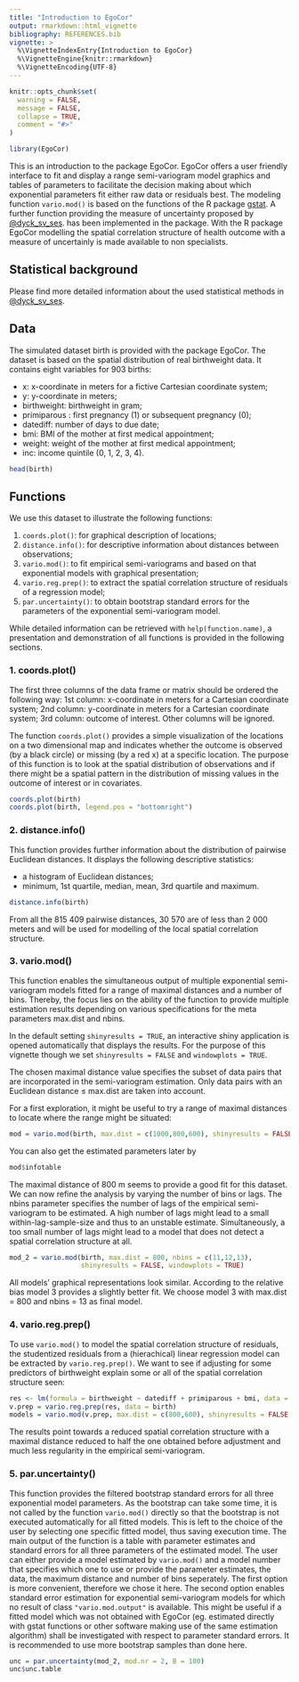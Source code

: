 ```yaml
---
title: "Introduction to EgoCor"
output: rmarkdown::html_vignette
bibliography: REFERENCES.bib
vignette: >
  %\VignetteIndexEntry{Introduction to EgoCor}
  %\VignetteEngine{knitr::rmarkdown}
  %\VignetteEncoding{UTF-8}
---
```


```r
knitr::opts_chunk$set(
  warning = FALSE,
  message = FALSE,
  collapse = TRUE,
  comment = "#>"
)
```

```r
library(EgoCor)
```

This is an introduction to the package EgoCor. EgoCor offers a user friendly interface to fit and display a range semi-variogram model graphics and tables of parameters to facilitate the decision making about which exponential parameters fit either raw data or residuals best. The modeling function `vario.mod()` is based on the functions of the R package [gstat](https://CRAN.R-project.org/package=gstat). A further function providing the measure of uncertainty proposed by [@dyck_sv_ses](https://arxiv.org/abs/2202.05752). has been implemented in the package.
With the R package EgoCor modelling the spatial correlation structure of health outcome with a measure of uncertainly is made available to non specialists.

## Statistical background

Please find more detailed information about the used statistical methods in [@dyck_sv_ses](https://arxiv.org/abs/2202.05752).

## Data

The simulated dataset birth is provided with the package EgoCor. The dataset is based on the spatial distribution of real birthweight data. It contains eight variables for 903 births:

* x: x-coordinate in meters for a fictive Cartesian coordinate system; 
* y: y-coordinate in meters;
* birthweight: birthweight in gram;
* primiparous : first pregnancy (1) or subsequent pregnancy (0);
* datediff: number of days to due date;
* bmi: BMI of the mother at first medical appointment;
* weight: weight of the mother at first medical appointment; 
* inc: income quintile (0, 1, 2, 3, 4).

```r
head(birth)
```


## Functions

We use this dataset to illustrate the following functions:

1. `coords.plot()`: for graphical description of locations;
2. `distance.info()`: for descriptive information about distances between observations;
3. `vario.mod()`: to fit empirical semi-variograms and based on that exponential models with graphical presentation;
4. `vario.reg.prep()`: to extract the spatial correlation structure of residuals of a regression model;
5. `par.uncertainty()`: to obtain bootstrap standard errors for the parameters of the exponential semi-variogram model.

While detailed information can be retrieved with `help(function.name)`, a presentation and demonstration of all functions is provided in the following sections.


### 1. coords.plot()

The first three columns of the data frame or matrix should be ordered the following way:
1st column: x-coordinate in meters for a Cartesian coordinate system; 2nd column: y-coordinate in meters for a Cartesian coordinate system; 3rd column: outcome of interest. Other columns will be ignored.

The function `coords.plot()` provides a simple visualization of the locations on a two dimensional map and indicates whether the outcome is observed (by a black circle) or missing (by a red x) at a specific location.
The purpose of this function is to look at the spatial distribution of observations and if there might be a spatial pattern in the distribution of missing values in the outcome of interest or in covariates.

```r
coords.plot(birth)
coords.plot(birth, legend.pos = "bottomright")
```

### 2. distance.info()

This function provides further information about the distribution of pairwise Euclidean distances. It displays the following descriptive statistics:

* a histogram of Euclidean distances;
* minimum, 1st quartile, median, mean, 3rd quartile and maximum.

```r
distance.info(birth)

```
From all the 815 409 pairwise distances, 30 570 are of less than 2 000 meters and will be used for modelling of the local spatial correlation structure.

### 3. vario.mod()

This function enables the simultaneous output of multiple exponential semi-variogram models fitted for a range of maximal distances and a number of bins. Thereby, the focus lies on the ability of the function to provide multiple estimation results depending on various specifications for the meta parameters max.dist and nbins.

In the default setting `shinyresults = TRUE`, an interactive shiny application is opened automatically that displays the results. For the purpose of this vignette though we set `shinyresults = FALSE` and `windowplots = TRUE`.

The chosen maximal distance value specifies the subset of data pairs that are incorporated in the semi-variogram estimation. Only data pairs with an Euclidean distance ≤ max.dist are taken into account.

For a first exploration, it might be useful to try a range of maximal distances to locate where the range might be situated:

```r
mod = vario.mod(birth, max.dist = c(1000,800,600), shinyresults = FALSE, windowplots = TRUE)
```
You can also get the estimated parameters later by
```r
mod$infotable
```
The maximal distance of 800 m seems to provide a good fit for this dataset. We can now refine the analysis by varying the number of bins or lags.
The nbins parameter specifies the number of lags of the empirical semi-variogram to be estimated. A high number of lags might lead to a small within-lag-sample-size and thus to an unstable estimate. Simultaneously, a too small number of lags might lead to a model that does not detect a spatial correlation structure at all.

```r
mod_2 = vario.mod(birth, max.dist = 800, nbins = c(11,12,13), 
                  shinyresults = FALSE, windowplots = TRUE)
```
All models' graphical representations look similar. According to the relative bias model 3 provides a slightly better fit. We choose model 3 with max.dist = 800 and nbins = 13 as final model.


### 4. vario.reg.prep()

To use `vario.mod()` to model the spatial correlation structure of residuals, the studentized residuals from a (hierachical) linear regression model can be extracted by `vario.reg.prep()`.
We want to see if adjusting for some predictors of birthweight explain some or all of the spatial correlation structure seen:

```r
res <- lm(formula = birthweight ~ datediff + primiparous + bmi, data = birth)
v.prep = vario.reg.prep(res, data = birth)
models = vario.mod(v.prep, max.dist = c(800,600), shinyresults = FALSE, windowplots = TRUE)
```

The results point towards a reduced spatial correlation structure with a maximal distance reduced to half the one obtained before adjustment and much less regularity in the empirical semi-variogram.

### 5. par.uncertainty()

This function provides the filtered bootstrap standard errors for all three exponential model parameters. As the bootstrap can take some time, it is not called by the function `vario.mod()` directly so that the bootstrap is not executed automatically for all fitted models. This is left to the choice of the user by selecting one specific fitted model, thus saving execution time.
The main output of the function is a table with parameter estimates and standard errors for all three parameters of the estimated model.
The user can either provide a model estimated by `vario.mod()` and a model number that specifies which one to use or provide the parameter estimates, the data, the maximum distance and number of bins seperately. 
The first option is more convenient, therefore we chose it here. The second option enables standard error estimation for exponential semi-variogram models for which no result of class `"vario.mod.output"` is available. This might be useful if a fitted model which was not obtained with EgoCor (eg. estimated directly with gstat functions or other software making use of the same estimation algorithm) shall be investigated with respect to parameter standard errors.
It is recommended to use more bootstrap samples than done here.

```r
unc = par.uncertainty(mod_2, mod.nr = 2, B = 100)
unc$unc.table
```
